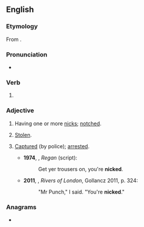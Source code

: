 ==English==

===Etymology===
From {{suffix|en|nick|ed}}.

===Pronunciation===
* {{a|UK}} {{IPA|/nɪkt/|lang=en}}

===Verb===
{{head|en|verb form}}

# {{en-past of|nick}}

===Adjective===
{{en-adj}}

# Having one or more [[nick]]s; [[notched]].
# {{lb|en|UK|slang}} [[stolen|Stolen]].
# {{lb|en|UK|slang}} [[captured|Captured]] (by police); [[arrested]].
#* '''1974''', {{w|Ian Kennedy Martin}}, ''Regan'' (script):
#*: Get yer trousers on, you're '''nicked'''.
#* '''2011''', {{w|Ben Aaronovitch}}, ''Rivers of London'', Gollancz 2011, p. 324:
#*: "Mr Punch," I said. "You're '''nicked'''."

===Anagrams===
* {{anagrams|en|a=cdeikn|Dicken}}